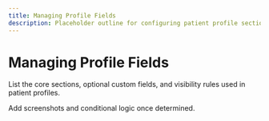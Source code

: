 ```yaml
---
title: Managing Profile Fields
description: Placeholder outline for configuring patient profile sections.
---
```


# Managing Profile Fields

List the core sections, optional custom fields, and visibility rules used in patient profiles.

Add screenshots and conditional logic once determined.
